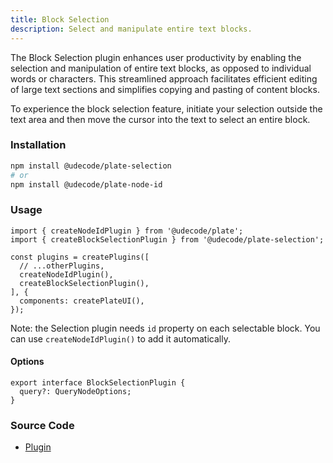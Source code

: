 ```yaml
---
title: Block Selection
description: Select and manipulate entire text blocks.
---
```


The Block Selection plugin enhances user productivity by enabling the selection and manipulation of entire text blocks, as opposed to individual words or characters.
This streamlined approach facilitates efficient editing of large text sections and simplifies copying and pasting of content blocks.

To experience the block selection feature, initiate your selection outside the text area and then move the cursor into the text to select an entire block.

### Installation

```bash
npm install @udecode/plate-selection
# or
npm install @udecode/plate-node-id
```

### Usage

```tsx
import { createNodeIdPlugin } from '@udecode/plate';
import { createBlockSelectionPlugin } from '@udecode/plate-selection';

const plugins = createPlugins([
  // ...otherPlugins,
  createNodeIdPlugin(),
  createBlockSelectionPlugin(),
], {
  components: createPlateUI(),
});
```

Note: the Selection plugin needs `id` property on each selectable block. You can use `createNodeIdPlugin()` to add it automatically.


[//]: # (### Styling)

[//]: # ()
[//]: # (You can style the selection area by using the `slate-selection-area` class:)

[//]: # ()
[//]: # (```css)

[//]: # (.slate-selection-area {)

[//]: # (  background: #4f90f22d;)

[//]: # (  border: 1px solid #4f90f2;)

[//]: # (})

[//]: # (```)

#### Options

```tsx
export interface BlockSelectionPlugin {
  query?: QueryNodeOptions;
}
```

### Source Code

- [Plugin](https://github.com/udecode/plate/blob/main/packages/selection/src)